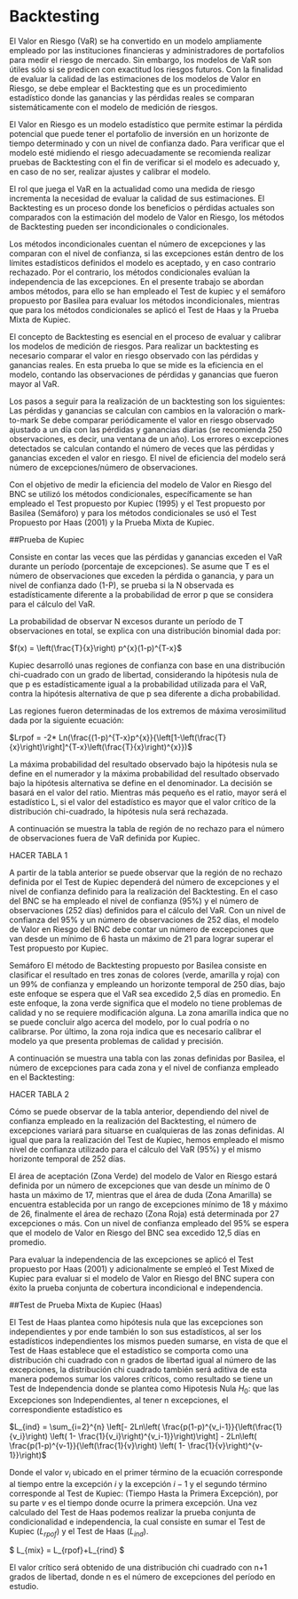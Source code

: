 \mainmatter

# Backtesting

El Valor en Riesgo (VaR) se ha convertido en un modelo ampliamente empleado por las instituciones financieras y administradores de portafolios para medir el riesgo de mercado. Sin embargo, los modelos de VaR son útiles sólo si se predicen con exactitud los riesgos futuros. Con la finalidad de evaluar la calidad de las estimaciones de los modelos de Valor en Riesgo, se debe emplear el Backtesting que es un procedimiento estadístico donde las ganancias y las pérdidas reales se comparan sistemáticamente con el modelo de medición de riesgos.

El Valor en Riesgo es un modelo estadístico que permite estimar la pérdida potencial que puede tener el portafolio de inversión en un horizonte de tiempo determinado y con un nivel de confianza dado. Para verificar que el modelo esté midiendo el riesgo adecuadamente se recomienda realizar pruebas de Backtesting con el fin de verificar si el modelo es adecuado y, en caso de no ser, realizar ajustes y calibrar el modelo.

El rol que juega el VaR en la actualidad como una medida de riesgo incrementa la necesidad de evaluar la calidad de sus estimaciones. El Backtesting es un proceso donde los beneficios o pérdidas actuales son comparados con la estimación del modelo de Valor en Riesgo, los métodos de Backtesting pueden ser incondicionales o condicionales.

Los métodos incondicionales cuentan el número de excepciones y las comparan con el nivel de confianza, si las excepciones están dentro de los límites estadísticos definidos el modelo es aceptado, y en caso contrario rechazado. Por el contrario, los métodos condicionales evalúan la independencia de las excepciones. En el presente trabajo se abordan ambos métodos, para ello se han empleado el Test de kupiec y el semáforo propuesto por Basilea para evaluar los métodos incondicionales, mientras que para los métodos condicionales se aplicó el Test de Haas y la Prueba Mixta de Kupiec.


El concepto de Backtesting es esencial en el proceso de evaluar y calibrar los modelos de medición de riesgos. Para realizar un backtesting es necesario comparar el valor en riesgo observado con las pérdidas y ganancias reales. En esta prueba lo que se mide es la eficiencia en el modelo, contando las observaciones de pérdidas y ganancias que fueron mayor al VaR.

Los pasos a seguir para la realización de un backtesting son los siguientes:
Las pérdidas y ganancias se calculan con cambios en la valoración o mark-to-mark
Se debe comparar periódicamente el valor en riesgo observado ajustado a un día con las pérdidas y ganancias diarias (se recomienda 250 observaciones, es decir, una ventana de un año).
Los errores o excepciones detectados se calculan contando el número de veces que las pérdidas y ganancias exceden el valor en riesgo.
El nivel de eficiencia del modelo será número de excepciones/número de observaciones.

Con el objetivo de medir la eficiencia del modelo de Valor en Riesgo del BNC se utilizó los métodos condicionales, específicamente se han empleado el Test propuesto por Kupiec (1995) y el Test propuesto por Basilea (Semáforo) y para los métodos condicionales se usó el Test Propuesto por Haas (2001) y la Prueba Mixta de Kupiec.


##Prueba de Kupiec


Consiste en contar las veces que las pérdidas y ganancias exceden el VaR durante un período (porcentaje de excepciones). Se asume que T es el número de observaciones que exceden la pérdida o ganancia, y para un nivel de confianza dado (1-P), se prueba si la N observada es estadísticamente diferente a la probabilidad de error p que se considera para el cálculo del VaR.

La probabilidad de observar N excesos durante un período de T observaciones en total, se explica con una distribución binomial dada por:

$f(x) = \left(\frac{T}{x}\right) p^{x}(1-p)^{T-x}$

Kupiec desarrolló unas regiones de confianza con base en una distribución chi-cuadrado con un grado de libertad, considerando la hipótesis nula de que p es estadísticamente igual a la probabilidad utilizada para el VaR, contra la hipótesis alternativa de que p sea diferente a dicha probabilidad.

Las regiones fueron determinadas de los extremos de máxima verosimilitud dada por la siguiente ecuación: 

$Lrpof = -2* Ln(\frac{(1-p)^{T-x}p^{x}}{\left[1-\left(\frac{T}{x}\right)\right]^{T-x}\left(\frac{T}{x}\right)^{x}})$

La máxima probabilidad del resultado observado bajo la hipótesis nula se define en el numerador y la máxima probabilidad del resultado observado bajo la hipótesis alternativa se define en el denominador. La decisión se basará en el valor del ratio. Mientras más pequeño es el ratio, mayor será el estadístico L, si el valor del estadístico es mayor que el valor crítico de la distribución chi-cuadrado, la hipótesis nula será rechazada.

A continuación se muestra la tabla de región de no rechazo para el número de observaciones fuera de VaR definida por Kupiec.

HACER TABLA 1

A partir de la tabla anterior se puede observar que la región de no rechazo definida por el Test de Kupiec dependerá del número de excepciones y el nivel de confianza definido para la realización del Backtesting. En el caso del BNC se ha empleado el nivel de confianza (95%) y el número de observaciones (252 días) definidos para el cálculo del VaR.
Con un nivel de confianza del 95% y un número de observaciones de 252 días, el modelo de Valor en Riesgo del BNC debe contar un número de excepciones que van desde un mínimo de 6 hasta un máximo de 21 para lograr superar el Test propuesto por Kupiec.


Semáforo
El método de Backtesting propuesto por Basilea consiste en clasificar el resultado en tres zonas de colores (verde, amarilla y roja) con un 99% de confianza y empleando un horizonte temporal de 250 días, bajo este enfoque se espera que el VaR sea excedido 2,5 días en promedio. En este enfoque, la zona verde significa que el modelo no tiene problemas de calidad y no se requiere modificación alguna. La zona amarilla indica que no se puede concluir algo acerca del modelo, por lo cual podría o no calibrarse. Por último, la zona roja indica que es necesario calibrar el modelo ya que presenta problemas de calidad y precisión.

A continuación se muestra una tabla con las zonas definidas por Basilea, el número de excepciones para cada zona y el nivel de confianza empleado en el Backtesting:

HACER TABLA 2

Cómo se puede observar de la tabla anterior, dependiendo del nivel de confianza empleado en la realización del Backtesting, el número de excepciones variará para situarse en cualquieras de las zonas definidas. Al igual que para la realización del Test de Kupiec, hemos empleado el mismo nivel de confianza utilizado para el cálculo del VaR (95%) y el mismo horizonte temporal de 252 días.


El área de aceptación (Zona Verde) del modelo de Valor en Riesgo estará definida por un número de excepciones que van desde un mínimo de 0 hasta un máximo de 17, mientras que el área de duda (Zona Amarilla) se encuentra establecida por un rango de excepciones mínimo de 18 y máximo de 26, finalmente el área de rechazo (Zona Roja) está determinada por 27 excepciones o más. Con un nivel de confianza empleado del 95% se espera que el modelo de Valor en Riesgo del BNC sea excedido 12,5 días en promedio.

Para evaluar la independencia de las excepciones se aplicó el Test propuesto por Haas (2001) y adicionalmente se empleó el Test Mixed de Kupiec para evaluar si el modelo de Valor en Riesgo del BNC supera con éxito la prueba conjunta de cobertura incondicional e independencia.

##Test de Prueba Mixta de Kupiec (Haas)

El Test de Haas plantea como hipótesis nula que las excepciones son independientes y por ende también lo son sus estadísticos, al ser los estadísticos independientes los mismos pueden sumarse, en vista de que el Test de Haas establece que el estadístico se comporta como una distribución chi cuadrado con n grados de libertad igual al número de las excepciones, la distribución chi cuadrado también será aditiva de esta manera podemos sumar los valores críticos, como resultado se tiene un Test de Independencia donde se plantea como Hipotesis Nula $H_0$: que las Excepciones son Independientes, al tener n excepciones, el correspondiente estadístico es

$L_{ind} = \sum_{i=2}^{n} \left[- 2Ln\left( \frac{p(1-p)^{v_i-1}}{\left(\frac{1}{v_i}\right) \left( 1- \frac{1}{v_i}\right)^{v_i-1}}\right)\right] - 2Ln\left( \frac{p(1-p)^{v-1}}{\left(\frac{1}{v}\right) \left( 1- \frac{1}{v}\right)^{v-1}}\right)$

Donde el valor $v_i$ ubicado en el primer término de la ecuación corresponde al tiempo entre la excepción $i$ y la excepción  $i-1$ y el segundo término corresponde al Test de Kupiec: (Tiempo Hasta la Primera Excepción), por su parte $v$ es el tiempo donde ocurre la primera excepción. Una vez calculado del Test de Haas podemos realizar la prueba conjunta de condicionalidad e independencia, la cual consiste en sumar el Test de Kupiec ($L_{rpof}$) y el Test de Haas ($L_{ind}$).

$ L_{mix} = L_{rpof}+L_{rind} $

El valor crítico será obtenido de una distribución chi cuadrado con n+1 grados de libertad, donde n es el número de excepciones del período en estudio.





